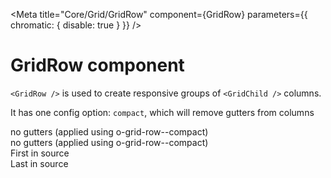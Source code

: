 
<Meta title="Core/Grid/GridRow" component={GridRow} parameters={{ chromatic: { disable: true } }} />

# GridRow component

`<GridRow />` is used to create responsive groups of `<GridChild />` columns.

It has one config option: `compact`, which will remove gutters from columns

<Preview>
  <Story
    name="Compact and gutterless columns"
    parameters={{ styles: [Promise.resolve(require('./_stories.scss'))] }}
  >
    <GridContainer>
      <GridRow compact={true}>
        <GridChild colspan="6">
          <div className="demo-cell">no gutters (applied using o-grid-row--compact)</div>
        </GridChild>
        <GridChild colspan="6">
          <div className="demo-cell">no gutters (applied using o-grid-row--compact)</div>
        </GridChild>
      </GridRow>
      <GridRow compact={true}>
        <GridChild colspan="6 push6">
          <div className="demo-cell">First in source</div>
        </GridChild>
        <GridChild colspan="6 pull6">
          <div className="demo-cell">Last in source</div>
        </GridChild>
      </GridRow>
    </GridContainer>
  </Story>
</Preview>
